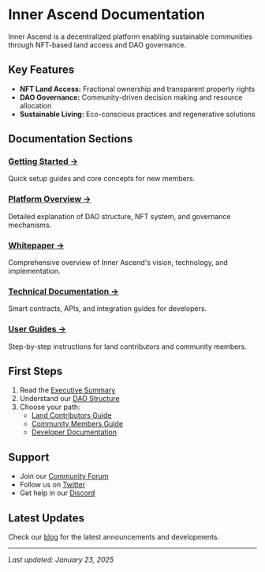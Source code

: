 # Inner Ascend Documentation

Inner Ascend is a decentralized platform enabling sustainable communities through NFT-based land access and DAO governance.

## Key Features

- **NFT Land Access:** Fractional ownership and transparent property rights
- **DAO Governance:** Community-driven decision making and resource allocation
- **Sustainable Living:** Eco-conscious practices and regenerative solutions

## Documentation Sections

### [Getting Started →](/docs/getting-started)

Quick setup guides and core concepts for new members.

### [Platform Overview →](/docs/platform)

Detailed explanation of DAO structure, NFT system, and governance mechanisms.

### [Whitepaper →](/docs/whitepaper)

Comprehensive overview of Inner Ascend's vision, technology, and implementation.

### [Technical Documentation →](/docs/technical)

Smart contracts, APIs, and integration guides for developers.

### [User Guides →](/docs/guides)

Step-by-step instructions for land contributors and community members.

## First Steps

1. Read the [Executive Summary](/docs/whitepaper/executive-summary)
2. Understand our [DAO Structure](/docs/platform/dao/overview)
3. Choose your path:
   - [Land Contributors Guide](/docs/guides/land-contributors)
   - [Community Members Guide](/docs/guides/community-members)
   - [Developer Documentation](/docs/technical)

## Support

- Join our [Community Forum](https://forum.innerascend.dao)
- Follow us on [Twitter](https://twitter.com/InnerAscendDAO)
- Get help in our [Discord](https://discord.gg/innerascend)

## Latest Updates

Check our [blog](/community/blog) for the latest announcements and developments.

---

_Last updated: January 23, 2025_
